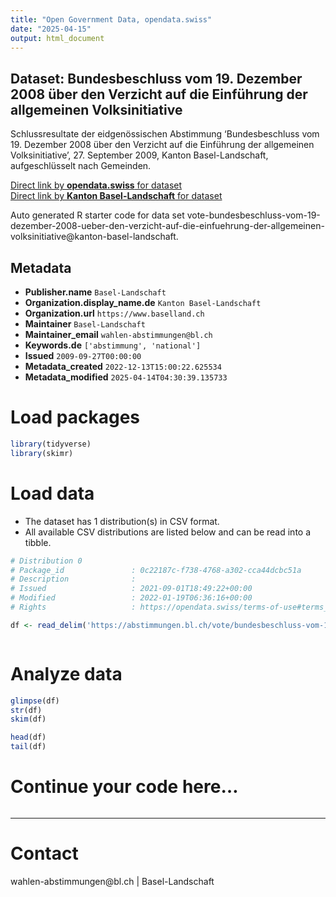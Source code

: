 ```yaml
---
title: "Open Government Data, opendata.swiss"
date: "2025-04-15"
output: html_document
---
```


## Dataset: Bundesbeschluss vom 19. Dezember 2008 über den Verzicht auf die Einführung der allgemeinen Volksinitiative

Schlussresultate der eidgenössischen Abstimmung 'Bundesbeschluss vom 19. Dezember 2008 über den Verzicht auf die Einführung der allgemeinen Volksinitiative', 27. September 2009, Kanton Basel-Landschaft, aufgeschlüsselt nach Gemeinden.

[Direct link by **opendata.swiss** for dataset](https://opendata.swiss/de/dataset/bundesbeschluss-vom-19-dezember-2008-uber-den-verzicht-auf-die-einfuhrung-der-allgemeinen-volks)<br>
[Direct link by **Kanton Basel-Landschaft** for dataset](https://abstimmungen.bl.ch/vote/bundesbeschluss-vom-19-dezember-2008-ueber-den-verzicht-auf-die-einfuehrung-der-allgemeinen-volksinitiative/data)

Auto generated R starter code for data set vote-bundesbeschluss-vom-19-dezember-2008-ueber-den-verzicht-auf-die-einfuehrung-der-allgemeinen-volksinitiative@kanton-basel-landschaft.

## Metadata

- **Publisher.name** `Basel-Landschaft`
- **Organization.display_name.de** `Kanton Basel-Landschaft`
- **Organization.url** `https://www.baselland.ch`
- **Maintainer** `Basel-Landschaft`
- **Maintainer_email** `wahlen-abstimmungen@bl.ch`
- **Keywords.de** `['abstimmung', 'national']`
- **Issued** `2009-09-27T00:00:00`
- **Metadata_created** `2022-12-13T15:00:22.625534`
- **Metadata_modified** `2025-04-14T04:30:39.135733`


# Load packages

```r

library(tidyverse)
library(skimr)

```

# Load data

-   The dataset has 1 distribution(s) in CSV format.
-   All available CSV distributions are listed below and can be read into a tibble.

```r

# Distribution 0
# Package_id               : 0c22187c-f738-4768-a302-cca44dcbc51a
# Description              : 
# Issued                   : 2021-09-01T18:49:22+00:00
# Modified                 : 2022-01-19T06:36:16+00:00
# Rights                   : https://opendata.swiss/terms-of-use#terms_by

df <- read_delim('https://abstimmungen.bl.ch/vote/bundesbeschluss-vom-19-dezember-2008-ueber-den-verzicht-auf-die-einfuehrung-der-allgemeinen-volksinitiative/data-csv')



```

# Analyze data

```r

glimpse(df)
str(df)
skim(df)

head(df)
tail(df)

```

# Continue your code here...

```r

```

------------------------------------------------------------------------

# Contact

wahlen-abstimmungen@bl.ch | Basel-Landschaft
